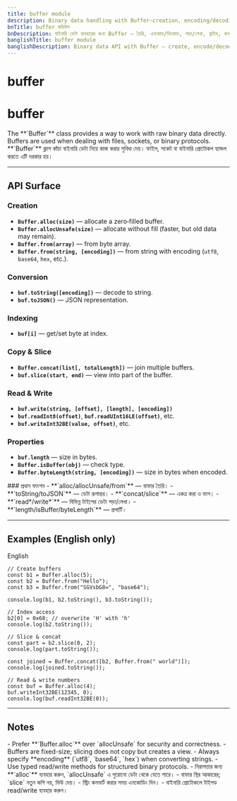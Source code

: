 ```yaml
---
title: buffer module
description: Binary data handling with Buffer—creation, encoding/decoding, reading/writing, slicing, concatenation, and utilities for binary streams.
bnTitle: buffer মডিউল
bnDescription: বাইনারি ডেটা ব্যবহারের জন্য Buffer — তৈরি, এনকোড/ডিকোড, পড়া/লেখা, স্লাইস, কনক্যাট, এবং ইউটিলিটি।
banglishTitle: buffer module
banglishDescription: Binary data API with Buffer — create, encode/decode, read/write, slice, concat, and utilities.
---
```


# <I18nEnglish>buffer</I18nEnglish>
# <I18nBangla>buffer</I18nBangla>


<I18nEnglish>
The **`Buffer`** class provides a way to work with raw binary data directly. Buffers are used when dealing with files, sockets, or binary protocols.
</I18nEnglish>

<I18nBangla>
**`Buffer`** ক্লাস কাঁচা বাইনারি ডেটা নিয়ে কাজ করার সুবিধা দেয়। ফাইল, সকেট বা বাইনারি প্রোটোকল হ্যান্ডল করতে এটি দরকার হয়।
</I18nBangla>



---

## API Surface

<I18nEnglish>

### Creation
- **`Buffer.alloc(size)`** — allocate a zero‑filled buffer.
- **`Buffer.allocUnsafe(size)`** — allocate without fill (faster, but old data may remain).
- **`Buffer.from(array)`** — from byte array.
- **`Buffer.from(string, [encoding])`** — from string with encoding (`utf8`, `base64`, `hex`, etc.).

### Conversion
- **`buf.toString([encoding])`** — decode to string.
- **`buf.toJSON()`** — JSON representation.

### Indexing
- **`buf[i]`** — get/set byte at index.

### Copy & Slice
- **`Buffer.concat(list[, totalLength])`** — join multiple buffers.
- **`buf.slice(start, end)`** — view into part of the buffer.

### Read & Write
- **`buf.write(string, [offset], [length], [encoding])`**
- **`buf.readInt8(offset)`**, **`buf.readUInt16LE(offset)`**, etc.
- **`buf.writeInt32BE(value, offset)`**, etc.

### Properties
- **`buf.length`** — size in bytes.
- **`Buffer.isBuffer(obj)`** — check type.
- **`Buffer.byteLength(string, [encoding])`** — size in bytes when encoded.

</I18nEnglish>

<I18nBangla>
### প্রধান ফাংশন
- **`alloc/allocUnsafe/from`** — বাফার তৈরি।
- **`toString/toJSON`** — ডেটা রূপান্তর।
- **`concat/slice`** — একত্র করা ও ভাগ।
- **`read*/write*`** — বিভিন্ন টাইপের ডেটা পড়া/লেখা।
- **`length/isBuffer/byteLength`** — প্রপার্টি।
</I18nBangla>



---

## Examples (English only)

<Tabs defaultValue="english" className="w-full">
  <TabsList>
    <TabsTrigger value="english">English</TabsTrigger>
  </TabsList>

  <TabsContent value="english">

```bnl
// Create buffers
const b1 = Buffer.alloc(5);
const b2 = Buffer.from("Hello");
const b3 = Buffer.from("SGVsbG8=", "base64");

console.log(b1, b2.toString(), b3.toString());

// Index access
b2[0] = 0x68; // overwrite 'H' with 'h'
console.log(b2.toString());

// Slice & concat
const part = b2.slice(0, 2);
console.log(part.toString());

const joined = Buffer.concat([b2, Buffer.from(" world")]);
console.log(joined.toString());

// Read & write numbers
const buf = Buffer.alloc(4);
buf.writeInt32BE(12345, 0);
console.log(buf.readInt32BE(0));
```
  </TabsContent>
</Tabs>

---

## Notes

<I18nEnglish>
- Prefer **`Buffer.alloc`** over `allocUnsafe` for security and correctness.  
- Buffers are fixed-size; slicing does not copy but creates a view.  
- Always specify **encoding** (`utf8`, `base64`, `hex`) when converting strings.  
- Use typed read/write methods for structured binary protocols.  
</I18nEnglish>

<I18nBangla>
- নিরাপত্তার জন্য **`alloc`** ব্যবহার করুন, `allocUnsafe` এ পুরোনো ডেটা থেকে যেতে পারে।  
- বাফার স্থির আকারের; `slice` নতুন কপি নয়, ভিউ দেয়।  
- স্ট্রিং কনভার্ট করার সময় এনকোডিং দিন।  
- বাইনারি প্রোটোকলে টাইপড read/write ব্যবহার করুন।  
</I18nBangla>


